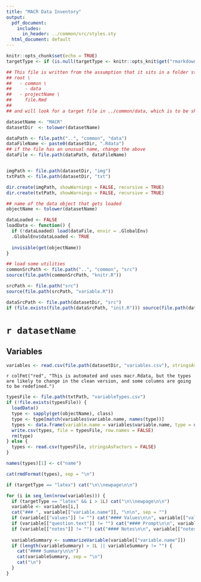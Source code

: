 ```yaml
---
title: "MACR Data Inventory"
output:
  pdf_document:
    includes:
      in_header: ../common/src/styles.sty
  html_document: default
---
```


```r
knitr::opts_chunk$set(echo = TRUE)
targetType <- if (is.null(targetType <- knitr::opts_knit$get("rmarkdown.pandoc.to"))) "latex" else targetType

## This file is written from the assumption that it sits in a folder structure such as:
## root \
##   - common \
##     - data
##   - projectName \
##     file.Rmd
##
## and will look for a target file in ../common/data, which is to be shared by all projects

datasetName <- "MACR"
datasetDir  <- tolower(datasetName)

dataPath <- file.path("..", "common", "data")
dataFileName <- paste0(datasetDir, ".Rdata")
## if the file has an unusual name, change the above
dataFile <- file.path(dataPath, dataFileName)


imgPath <- file.path(datasetDir, "img")
txtPath <- file.path(datasetDir, "txt")

dir.create(imgPath, showWarnings = FALSE, recursive = TRUE)
dir.create(txtPath, showWarnings = FALSE, recursive = TRUE)

## name of the data object that gets loaded
objectName <- tolower(datasetName)

dataLoaded <- FALSE
loadData <- function() {
  if (!dataLoaded) load(dataFile, envir = .GlobalEnv)
  .GlobalEnv$dataLoaded <- TRUE
  
  invisible(get(objectName))
}

## load some utilities
commonSrcPath <- file.path("..", "common", "src")
source(file.path(commonSrcPath, "knitr.R"))

srcPath <- file.path("src")
source(file.path(srcPath, "variable.R"))

dataSrcPath <- file.path(datasetDir, "src")
if (file.exists(file.path(dataSrcPath, "init.R"))) source(file.path(dataSrcPath, "init.R"))
```

# `r datasetName`

## Variables

```r
variables <- read.csv(file.path(datasetDir, "variables.csv"), stringsAsFactors = FALSE, header = TRUE)
```

`r colFmt("red", "This is automated and uses macr.Rdata, but the types are likely to change in the clean version, and some columns are going to be redefined.")`

```r
typesFile <- file.path(txtPath, "variableTypes.csv")
if (!file.exists(typesFile)) {
  loadData()
  type <- sapply(get(objectName), class)
  type <- type[match(variables$variable.name, names(type))]
  types <- data.frame(variable.name = variables$variable.name, type = unname(type))
  write.csv(types, file = typesFile, row.names = FALSE)
  rm(type)
} else {
  types <- read.csv(typesFile, stringsAsFactors = FALSE)
}

names(types)[1] <- c("name")

cat(rmdFormat(types), sep = "\n")
```

```r
if (targetType == "latex") cat("\n\\newpage\n\n")

for (i in seq_len(nrow(variables))) {
  if (targetType == "latex" && i > 1L) cat("\n\\newpage\n\n")
  variable <- variables[i,]
  cat("### ", variable[["variable.name"]], "\n\n", sep = "")
  if (variable[["values"]] != "") cat("#### Values\n\n", variable[["values"]], "\n\n", sep = "")
  if (variable[["question.text"]] != "") cat("#### Prompt\n\n", variable[["question.text"]], "\n\n", sep = "")
  if (variable[["notes"]] != "") cat("#### Notes\n\n", variable[["notes"]], "\n\n", sep = "")
  
  variableSummary <- summarizeVariable(variable[["variable.name"]])
  if (length(variableSummary) > 1L || variableSummary != "") {
    cat("#### Summary\n\n")
    cat(variableSummary, sep = "\n")
    cat("\n")
  }
}
```